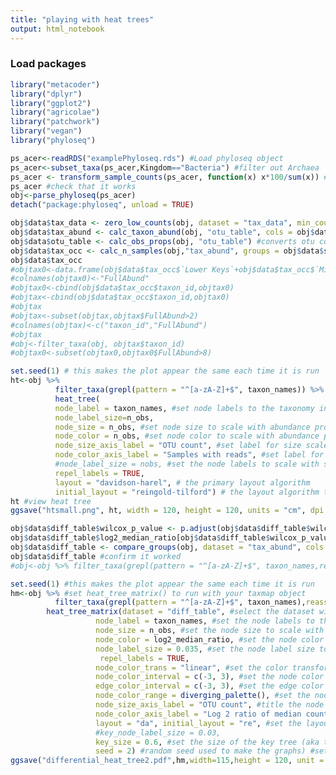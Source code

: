 ```yaml
---
title: "playing with heat trees"
output: html_notebook
---
```


### Load packages
```r
library("metacoder")
library("dplyr")
library("ggplot2")
library("agricolae")
library("patchwork")
library("vegan")
library("phyloseq")
```


```r
ps_acer<-readRDS("examplePhyloseq.rds") #Load phyloseq object
ps_acer<-subset_taxa(ps_acer,Kingdom=="Bacteria") #filter out Archaea 
ps_acer <- transform_sample_counts(ps_acer, function(x) x*100/sum(x)) #transform to relative abundance
ps_acer #check that it works
obj<-parse_phyloseq(ps_acer)
detach("package:phyloseq", unload = TRUE)
```

```r
obj$data$tax_data <- zero_low_counts(obj, dataset = "tax_data", min_count = 10)
obj$data$tax_abund <- calc_taxon_abund(obj, "otu_table", cols = obj$data$sample_data$sample_id) #converts per-observation counts (abundance) to per-taxon counts (abundance); put in your taxmap object, the per-observation counts (e.g. OTU table, then set the columns to the sample names (e.g. AC1.4); the rows are taxa
obj$data$otu_table <- calc_obs_props(obj, "otu_table") #converts otu counts to proportions
obj$data$tax_occ <- calc_n_samples(obj,"tax_abund", groups = obj$data$sample_data$Region, cols = obj$data$sample_data$sample_id) #calculate the number of columns with greater abundance than 0
obj$data$tax_occ
#objtax0<-data.frame(obj$data$tax_occ$`Lower Keys`+obj$data$tax_occ$`Middle Keys`+obj$data$tax_occ$`Upper Keys`)
#colnames(objtax0)<-"FullAbund"
#objtax0<-cbind(obj$data$tax_occ$taxon_id,objtax0)
#objtax<-cbind(obj$data$tax_occ$taxon_id,objtax0)
#objtax
#objtax<-subset(objtax,objtax$FullAbund>2)
#colnames(objtax)<-c("taxon_id","FullAbund")
#objtax
#obj<-filter_taxa(obj, objtax$taxon_id)
#objtax0<-subset(objtax0,objtax0$FullAbund>8)
```

```r

set.seed(1) # this makes the plot appear the same each time it is run
ht<-obj %>%
          filter_taxa(grepl(pattern = "^[a-zA-Z]+$", taxon_names)) %>% # remove "odd" taxa       
          heat_tree(
          node_label = taxon_names, #set node labels to the taxonomy information
          node_label_size=n_obs,
          node_size = n_obs, #set node size to scale with abundance proportions
          node_color = n_obs, #set node color to scale with abundance proportions
          node_size_axis_label = "OTU count", #set label for size scale legend
          node_color_axis_label = "Samples with reads", #set label for color scale legend
          #node_label_size = nobs, #set the node labels to scale with size, so more abundant taxa have bigger labels
          repel_labels = TRUE,
          layout = "davidson-harel", # the primary layout algorithm
          initial_layout = "reingold-tilford") # the layout algorithm that initializes node locations
ht #view heat tree
ggsave("htsmall.png", ht, width = 120, height = 120, units = "cm", dpi = 400) #save heat tree as a .png

```

```r
obj$data$diff_table$wilcox_p_value <- p.adjust(obj$data$diff_table$wilcox_p_value, method = "fdr") #run an fdr adjustment on the wilcox p-values
obj$data$diff_table$log2_median_ratio[obj$data$diff_table$wilcox_p_value > 0.05] <- 0 #set ratios where the difference between groups is not significantly different to 0
obj$data$diff_table <- compare_groups(obj, dataset = "tax_abund", cols = obj$data$sample_data$sample_id, groups = obj$data$sample_data$Region) #build the difference table
obj$data$diff_table #confirm it worked
#obj<-obj %>% filter_taxa(grepl(pattern = "^[a-zA-Z]+$", taxon_names,reassign_obs = c(diff_site = FALSE)))
```

```r
set.seed(1) #this makes the plot appear the same each time it is run
hm<-obj %>% #set heat_tree_matrix() to run with your taxmap object
          filter_taxa(grepl(pattern = "^[a-zA-Z]+$", taxon_names),reassign_obs = FALSE) %>%
        heat_tree_matrix(dataset = "diff_table", #select the dataset within taxmap to the difference table
                   node_label = taxon_names, #set the node labels to the taxonomy information
                   node_size = n_obs, #set the node size to scale with the differential abundance ratios
                   node_color = log2_median_ratio, #set the node color to scale with the differential abundance ratios
                   node_label_size = 0.035, #set the node label size to scale with the differential abundance ratios
                    repel_labels = TRUE,
                   node_color_trans = "linear", #set the color transformation to linear
                   node_color_interval = c(-3, 3), #set the node color interval to match the ratio range
                   edge_color_interval = c(-3, 3), #set the edge color interval to match the ratio range
                   node_color_range = diverging_palette(), #set the node color palette 
                   node_size_axis_label = "OTU count", #title the node size legend
                   node_color_axis_label = "Log 2 ratio of median counts", #title the node color legend
                   layout = "da", initial_layout = "re", #set the layout algorithms
                   #key_node_label_size = 0.03,
                   key_size = 0.6, #set the size of the key tree (aka the legend tree that shows the taxonomy information)
                   seed = 2) #random seed used to make the graphs) #set the name to save the heat tree as a file (along the same lines as ggsave)
ggsave("differential_heat_tree2.pdf",hm,width=115,height = 120, unit = "cm", dpi = 430)
```

